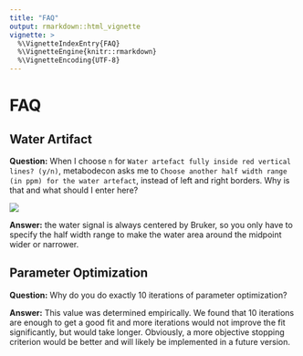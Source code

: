 ---
title: "FAQ"
output: rmarkdown::html_vignette
vignette: >
  %\VignetteIndexEntry{FAQ}
  %\VignetteEngine{knitr::rmarkdown}
  %\VignetteEncoding{UTF-8}
---

# FAQ

## Water Artifact

__Question:__ When I choose `n` for `Water artefact fully inside red vertical lines? (y/n)`, metabodecon asks me to `Choose another half width range (in ppm) for the water artefact`, instead of left and right borders. Why is that and what should I enter here?

![](faq/water_artefact_n.png)

__Answer:__ the water signal is always centered by Bruker, so you only have to specify the half width range to make the water area around the midpoint wider or narrower.

## Parameter Optimization

__Question:__ Why do you do exactly 10 iterations of parameter optimization?

__Answer:__ This value was determined empirically. We found that 10 iterations are enough to get a good fit and more iterations would not improve the fit significantly, but would take longer. Obviously, a more objective stopping criterion would be better and will likely be implemented in a future version.
